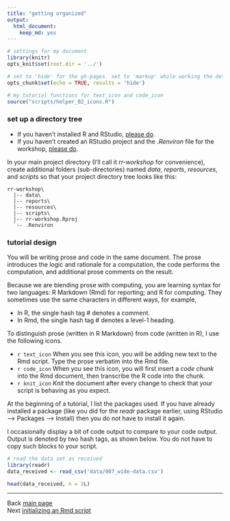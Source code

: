 ```yaml
---
title: "getting organized"
output:
  html_document:
    keep_md: yes
---
```


[\\]: this is an Rmd comment

```r
# settings for my document
library(knitr)
opts_knit$set(root.dir = '../')

# set to 'hide' for the gh-pages. set to 'markup' while working the details
opts_chunk$set(echo = TRUE, results = 'hide')
```

```r
# my tutorial functions for text_icon and code_icon
source("scripts/helper_02_icons.R")
```

### set up a directory tree

- If you haven't installed R and RStudio, [please do](002_pre-hw.html). 
- If you haven't created an RStudio project and the *.Renviron* file for the workshop, [please do](002_pre-hw.html). 


In your main project directory (I'll call it *rr-workshop* for convenience), create additional folders (sub-directories) named *data*, *reports*, *resources*, and *scripts* so that your project directory tree looks like this: 

```
rr-workshop\
  |-- data\
  |-- reports\
  |-- resources\
  |-- scripts\
  |-- rr-workshop.Rproj
  `-- .Renviron
```

### tutorial design

You will be writing prose and code in the same document. The prose introduces the logic and rationale for a computation, the code performs the computation, and additional prose comments on the result. 

Because we are blending prose with computing, you are learning syntax for two languages: R Markdown (Rmd) for reporting; and R for computing. They sometimes use the same characters in different ways, for example, 

- In R, the single hash tag # denotes a comment.
- In Rmd, the single hash tag # denotes a level-1 heading. 

To distinguish prose (written in R Markdown) from code (written in R), I use the following icons. 

- `r text_icon` When you see this icon, you will be adding new text to the Rmd script. Type the prose verbatim into the Rmd file.
- `r code_icon` When you see this icon, you will first insert a *code chunk*  into the Rmd document, then transcribe the R code into the chunk. 
- `r knit_icon` *Knit* the document after every change to check that your script is behaving as you expect.   

At the beginning of a tutorial, I list the packages used. If you have already installed a package (like you did for the *readr* package earlier, using RStudio --> Packages --> Install) then you do not have to install it again. 

I occasionally display a bit of code output to compare to your code output. Output is denoted by two hash tags, as shown below. You do not have to copy such blocks to your script.

```r
# read the data set as received
library(readr)
data_received <- read_csv('data/007_wide-data.csv')
```

```r
head(data_received, n = 3L)
```

---
Back [main page](pages/index.html)<br>
Next [initializing an Rmd script](pages/006_initializing-an-Rmd-script.html)




